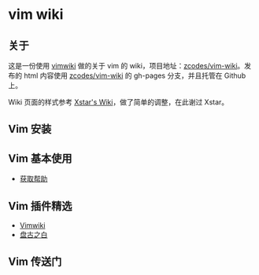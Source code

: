 = vim wiki =

== 关于 ==

这是一份使用 [[https://github.com/vimwiki/vimwiki|vimwiki]] 做的关于 vim 的 wiki，项目地址：[[https://github.com/zcodes/vim-wiki|zcodes/vim-wiki]]。发布的 html 内容使用 [[https://github.com/zcodes/vim-wiki|zcodes/vim-wiki]] 的 gh-pages 分支，并且托管在 Github 上。

Wiki 页面的样式参考 [[https://xstarcd.github.io/wiki/index.html|Xstar's Wiki]]，做了简单的调整，在此谢过 Xstar。

== Vim 安装 ==

== Vim 基本使用 ==
* [[base_get_help|获取帮助]]

== Vim 插件精选 ==
* [[plugins_vimwiki|Vimwiki]]
* [[plugins_pangu|盘古之白]]

== Vim 传送门 ==
